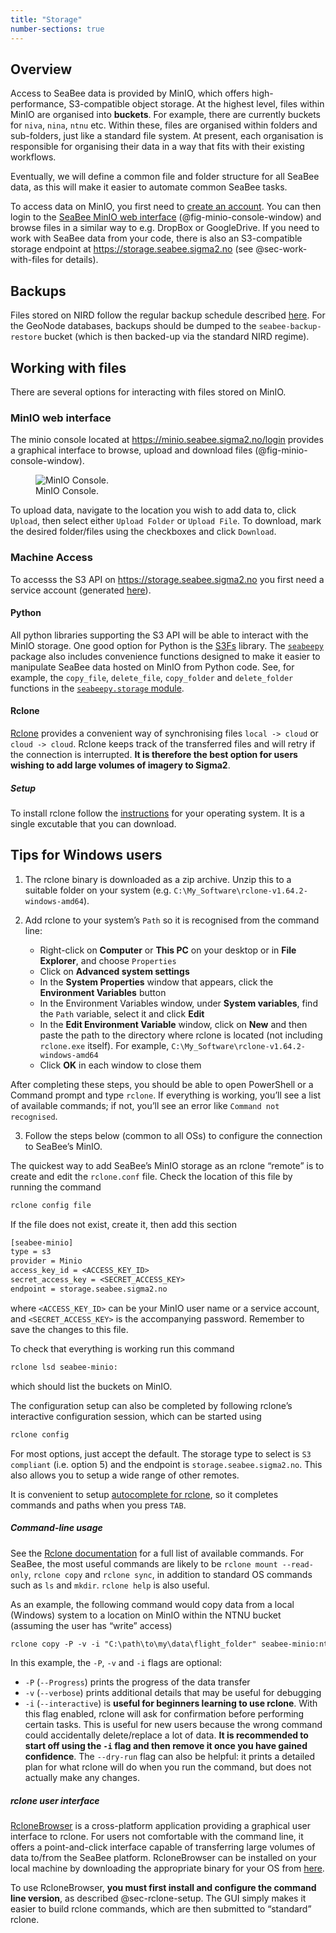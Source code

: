 ```yaml
---
title: "Storage"
number-sections: true
---
```


## Overview {#sec-overview}

Access to SeaBee data is provided by MinIO, which offers high-performance, S3-compatible object storage. At the highest level, files within MinIO are organised into **buckets**. For example, there are currently buckets for `niva`, `nina`, `ntnu` etc. Within these, files are organised within folders and sub-folders, just like a standard file system. At present, each organisation is responsible for organising their data in a way that fits with their existing workflows. 

:::{.callout-note}
Eventually, we will define a common file and folder structure for all SeaBee data, as this will make it easier to automate common SeaBee tasks.
:::

To access data on MinIO, you first need to [create an account](./login.qmd#sec-minio). You can then login to the [SeaBee MinIO web interface](https://minio.seabee.sigma2.no/login) (@fig-minio-console-window) and browse files in a similar way to e.g. DropBox or GoogleDrive. If you need to work with SeaBee data from your code, there is also an S3-compatible storage endpoint at <https://storage.seabee.sigma2.no> (see @sec-work-with-files for details). 

## Backups {#sec-backups}

 Files stored on NIRD follow the regular backup schedule described [here](https://documentation.sigma2.no/files_storage/backup.html#nird). For the GeoNode databases, backups should be dumped to the `seabee-backup-restore` bucket (which is then backed-up via the standard NIRD regime).

## Working with files {#sec-work-with-files}

There are several options for interacting with files stored on MinIO.

### MinIO web interface {#sec-minio-ui}
 
 The minio console located at <https://minio.seabee.sigma2.no/login> provides a graphical interface to browse, upload and download files (@fig-minio-console-window). 
 
 ![MinIO Console.](./images/minio_console_window.png){#fig-minio-console-window}

 To upload data, navigate to the location you wish to add data to, click `Upload`, then select either `Upload Folder` or `Upload File`. To download, mark the desired folder/files using the checkboxes and click `Download`.

### Machine Access {#sec-machine-access}

To accesss the S3 API on <https://storage.seabee.sigma2.no> you first need a service account (generated [here](https://minio.seabee.sigma2.no/identity/account)).

#### Python {#sec-python}

 All python libraries supporting the S3 API will be able to interact with the MinIO storage. One good option for Python is the [S3Fs](https://s3fs.readthedocs.io/en/latest/) library. The [`seabeepy`](https://github.com/SeaBee-no/seabeepy) package also includes convenience functions designed to make it easier to manipulate SeaBee data hosted on MinIO from Python code. See, for example, the `copy_file`, `delete_file`, `copy_folder` and `delete_folder` functions in the [`seabeepy.storage` module](https://github.com/SeaBee-no/seabeepy/blob/main/seabeepy/storage.py).

#### Rclone {#sec-rclone}

[Rclone](https://rclone.org/) provides a convenient way of synchronising files `local -> cloud` or `cloud -> cloud`. Rclone keeps track of the transferred files and will retry if the connection is interrupted. **It is therefore the best option for users wishing to add large volumes of imagery to Sigma2**.

##### Setup {#sec-rclone-setup}

To install rclone follow the [instructions](https://rclone.org/install/) for your operating system. It is a single excutable that you can download.

::: {.callout-tip}
## Tips for Windows users

 1. The rclone binary is downloaded as a zip archive. Unzip this to a suitable folder on your system (e.g. `C:\My_Software\rclone-v1.64.2-windows-amd64`).

 2. Add rclone to your system's `Path` so it is recognised from the command line:
    * Right-click on **Computer** or **This PC** on your desktop or in **File Explorer**, and choose `Properties`
    * Click on **Advanced system settings**
    * In the **System Properties** window that appears, click the **Environment Variables** button
    * In the Environment Variables window, under **System variables**, find the `Path` variable, select it and click **Edit**
    * In the **Edit Environment Variable** window, click on **New** and then paste the path to the directory where rclone is located (not including `rclone.exe` itself). For example, `C:\My_Software\rclone-v1.64.2-windows-amd64`
    * Click **OK** in each window to close them

After completing these steps, you should be able to open PowerShell or a Command prompt and type `rclone`. If everything is working, you’ll see a list of available commands; if not, you'll see an error like `Command not recognised`.

 3. Follow the steps below (common to all OSs) to configure the connection to SeaBee's MinIO.
:::

The quickest way to add SeaBee's MinIO storage as an rclone "remote" is to create and edit the `rclone.conf` file. Check the location of this file by running the command

 ```bash
 rclone config file
 ```

If the file does not exist, create it, then add this section

 ```txt
 [seabee-minio]
type = s3
provider = Minio
access_key_id = <ACCESS_KEY_ID>
secret_access_key = <SECRET_ACCESS_KEY>
endpoint = storage.seabee.sigma2.no
```   

where `<ACCESS_KEY_ID>` can be your MinIO user name or a service account, and `<SECRET_ACCESS_KEY>` is the accompanying password. Remember to save the changes to this file.

To check that everything is working run this command

```bash
rclone lsd seabee-minio:
```

which should list the buckets on MinIO.

The configuration setup can also be completed by following rclone's interactive configuration session, which can be started using

```bash
rclone config
```

For most options, just accept the default. The storage type to select is `S3 compliant` (i.e. option 5) and the endpoint is `storage.seabee.sigma2.no`. This also allows you to setup a wide range of other remotes. 

::: {.callout-tip}
It is convenient to setup [autocomplete for rclone](https://rclone.org/commands/rclone_genautocomplete/), so it completes commands and paths when you press `TAB`.
:::

##### Command-line usage {#sec-rclone-usage}

See the [Rclone documentation](https://rclone.org/docs/) for a full list of available commands. For SeaBee, the most useful commands are likely to be `rclone mount --read-only`, `rclone copy` and `rclone sync`, in addition to standard OS commands such as `ls` and `mkdir`. `rclone help` is also useful.

As an example, the following command would copy data from a local (Windows) system to a location on MinIO within the NTNU bucket (assuming the user has "write" access)

```txt
rclone copy -P -v -i "C:\path\to\my\data\flight_folder" seabee-minio:ntnu/2022/flight_folder
```

In this example, the `-P`, `-v` and `-i` flags are optional: 

 * `-P` (`--Progress`) prints the progress of the data transfer
 * `-v` (`--verbose`) prints additional details that may be useful for debugging
 * `-i` (`--interactive`) is **useful for beginners learning to use rclone**. With this flag enabled, rclone will ask for confirmation before performing certain tasks. This is useful for new users because the wrong command could accidentally delete/replace a lot of data. **It is recommended to start off using the `-i` flag and then remove it once you have gained confidence**. The `--dry-run` flag can also be helpful: it prints a detailed plan for what rclone will do when you run the command, but does not actually make any changes.

##### rclone user interface {#sec-rclone-gui}

[RcloneBrowser](https://kapitainsky.github.io/RcloneBrowser/) is a cross-platform application providing a graphical user interface to rclone. For users not comfortable with the command line, it offers a point-and-click interface capable of transferring large volumes of data to/from the SeaBee platform. RcloneBrowser can be installed on your local machine by downloading the appropriate binary for your OS from [here](https://github.com/kapitainsky/RcloneBrowser/releases).

::: {.callout-important}
To use RcloneBrowser, **you must first install and configure the command line version**, as described @sec-rclone-setup. The GUI simply makes it easier to build rclone commands, which are then submitted to "standard" rclone.
:::
